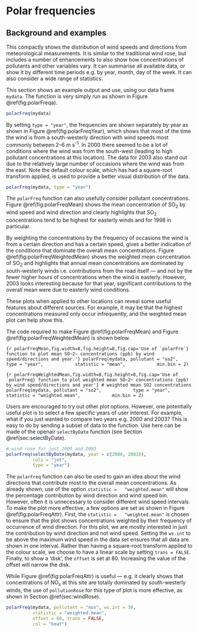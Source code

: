 # Polar frequencies {#sec:polarFreq}

## Background and examples {#sec:polarFreqBack}

This compactly shows the distribution of wind
speeds and directions from meteorological measurements. It is similar
to the traditional wind rose, but includes a number of enhancements to
also show how concentrations of pollutants and other variables
vary. It can summarise all available data, or show it by different
time periods e.g. by year, month, day of the week. It can also
consider a wide range of statistics.

This section shows an example output and use, using our data frame
`mydata`. The function is very simply run as shown in Figure
\@ref(fig:polarFreqa). 

```r
polarFreq(mydata)
```

By setting `type = "year"`, the frequencies are shown separately by
year as shown in Figure \@ref(fig:polarFreqYear), which shows that most of the
time the wind is from a south-westerly direction with wind speeds most
commonly between 2--6 m s^-1^. In 2000 there seemed to be a lot of
conditions where the wind was from the south-west (leading to high
pollutant concentrations at this location). The data for 2003 also
stand out due to the relatively large number of occasions where the
wind was from the east. Note the default colour scale, which has had a
square-root transform applied, is used to provide a better visual
distribution of the data.

```r
polarFreq(mydata, type = "year")
```

The `polarFreq` function can also usefully consider pollutant
concentrations. Figure \@ref(fig:polarFreqMean) shows the mean
concentration of SO~2~ by wind speed and wind direction and clearly
highlights that SO~2~ concentrations tend to be highest for easterly
winds and for 1998 in particular.

By weighting the concentrations by the frequency of occasions the wind
is from a certain direction and has a certain speed, gives a better
indication of the conditions that dominate the overall mean
concentrations. Figure \@ref(fig:polarFreqWeightedMean) shows the weighted
mean concentration of SO~2~ and highlights that annual mean
concentrations are dominated by south-westerly winds
i.e. contributions from the road itself --- and not by the fewer higher
hours of concentrations when the wind is easterly. However, 2003 looks
interesting because for that year, significant contributions to the
overall mean were due to easterly wind conditions.

These plots when applied to other locations can reveal some useful
features about different sources. For example, it may be that the
highest concentrations measured only occur infrequently, and the
weighted mean plot can help show this.

The code required to make Figure \@ref(fig:polarFreqMean) and Figure
\@ref(fig:polarFreqWeightedMean) is shown below.

```{r polarFreqMean,fig.width=8,fig.height=8,fig.cap='Use of `polarFre`} function to plot mean SO~2~ concentrations (ppb) by wind speed/directions and year.'}
polarFreq(mydata, pollutant = "so2", 
          type = "year",
           statistic = "mean", 
          min.bin = 2)
```

```{r polarFreqWeightedMean,fig.width=8,fig.height=8,fig.cap='Use of `polarFreq} function to plot weighted mean SO~2~ concentrations (ppb) by wind speed/directions and year'}
# weighted mean SO2 concentrations
polarFreq(mydata, pollutant = "so2", 
          type = "year",
           statistic = "weighted.mean", 
          min.bin = 2)
```

Users are encouraged to try out other plot options. However, one
potentially useful plot is to select a few specific years of user
interest. For example, what if you just wanted to compare two years
e.g. 2000 and 2003? This is easy to do by sending a subset of data to
the function. Use here can be made of the [openair]{.pkg} `selectByDate`
function (see Section \@ref(sec:selectByDate).

```r
# wind rose for just 2000 and 2003
polarFreq(selectByDate(mydata, year = c(2000, 2003)),
          cols = "jet",
          type = "year")
```

The `polarFreq` function can also be used to gain an idea about the
wind directions that contribute most to the overall mean
concentrations. As already shown, use of the option `statistic =
  "weighted.mean"` will show the percentage contribution by wind
direction and wind speed bin. However, often it is unnecessary to
consider different wind speed intervals. To make the plot more
effective, a few options are set as shown in Figure
\@ref(fig:polarFreqAttr). First, the `statistic =
  "weighted.mean"` is chosen to ensure that the plot shows
concentrations weighted by their frequency of occurrence of wind
direction. For this plot, we are mostly interested in just the
contribution by wind direction and not wind speed. Setting the
`ws.int` to be above the maximum wind speed in the data set ensures
that all data are shown in one interval. Rather than having a
square-root transform applied to the colour scale, we choose to have a
linear scale by setting `trans = FALSE`. Finally, to show a 'disk',
the `offset` is set at 80. Increasing the value of the offset will
narrow the disk.

While Figure \@ref(fig:polarFreqAttr) is useful --- e.g. it clearly shows
that concentrations of NO~x~ at this site are totally dominated by
south-westerly winds, the use of `pollutionRose` for this type of
plot is more effective, as shown in Section \@ref(sec:windRose).

```r
polarFreq(mydata, pollutant = "nox", ws.int = 30, 
          statistic = "weighted.mean",
          offset = 80, trans = FALSE, 
          col = "heat")
```

